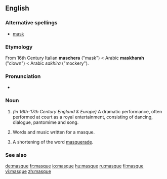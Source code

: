 {{wikipedia|Masque}}
==English==

===Alternative spellings===
*[[mask]]

===Etymology===
From 16th Century Italian '''maschera''' ("mask") < Arabic '''maskharah''' ("clown") < Arabic ''sakhira'' ("mockery").

===Pronunciation===
*{{IPA|/ma:sk/}}

===Noun===
{{en-noun}}

# {{archaic}} ''(in 16th-17th Century England & Europe)'' A dramatic performance, often performed at court as a royal entertainment, consisting of dancing, dialogue, pantomime and song.
# {{archaic}} Words and music written for a masque.
# {{archaic}} A shortening of the word [[masquerade]].

===See also===
{{pedialite}}

[[de:masque]]
[[fr:masque]]
[[io:masque]]
[[hu:masque]]
[[ru:masque]]
[[fi:masque]]
[[vi:masque]]
[[zh:masque]]